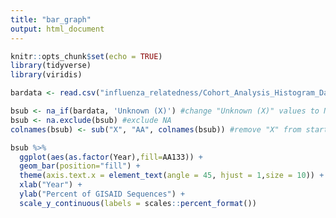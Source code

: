 ```yaml
---
title: "bar_graph"
output: html_document
---
```


```r
knitr::opts_chunk$set(echo = TRUE)
library(tidyverse)
library(viridis)

```


```r
bardata <- read.csv("influenza_relatedness/Cohort_Analysis_Histogram_Data.csv", header = TRUE)

bsub <- na_if(bardata, 'Unknown (X)') #change "Unknown (X)" values to NA
bsub <- na.exclude(bsub) #exclude NA
colnames(bsub) <- sub("X", "AA", colnames(bsub)) #remove "X" from start of column names

```

```r

bsub %>% 
  ggplot(aes(as.factor(Year),fill=AA133)) +
  geom_bar(position="fill") +
  theme(axis.text.x = element_text(angle = 45, hjust = 1,size = 10)) +
  xlab("Year") +
  ylab("Percent of GISAID Sequences") +
  scale_y_continuous(labels = scales::percent_format())
  
```